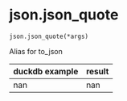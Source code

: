 # json.json_quote { #duckops.json.json_quote }

`json.json_quote(*args)`

Alias for to_json

| duckdb example | result |
| -------------- | ------ |
| nan | nan |
